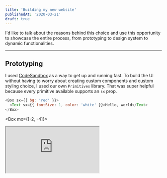 ```yaml
---
title: 'Building my new website'
publishedAt: '2020-03-21'
draft: true
---
```


I'd like to talk about the reasons behind this choice and use this opportunity to showcase the entire process, from prototyping to design system to dynamic functionalities.

---

## Prototyping

I used [CodeSandbox](https://codesandbox.com) as a way to get up and running fast. To build the UI without having to worry about creating custom components and custom styling choice, I used our own `Primitives` library. That was super helpful because every primitive available supports an `sx` prop.

```js
<Box sx={{ bg: 'red' }}>
  <Text sx={{ fontSize: 1, color: 'white' }}>Hello, world</Text>
</Box>
```

<Box mx={[-2, -4]}>

<iframe
  src="https://codesandbox.io/embed/pedro-prototype-s1z6r?fontsize=14&hidenavigation=1&theme=dark&runonclick=1&view=editor"
  style={{ width: '100%', height: '500px', border: '0', borderRadius: ' 4px', overflow: 'hidden' }}
  title="Ped.ro Prototype"
  allow="geolocation; microphone; camera; midi; vr; accelerometer; gyroscope; payment; ambient-light-sensor; encrypted-media; usb"
  sandbox="allow-modals allow-forms allow-popups allow-scripts allow-same-origin"
></iframe>

</Box>
